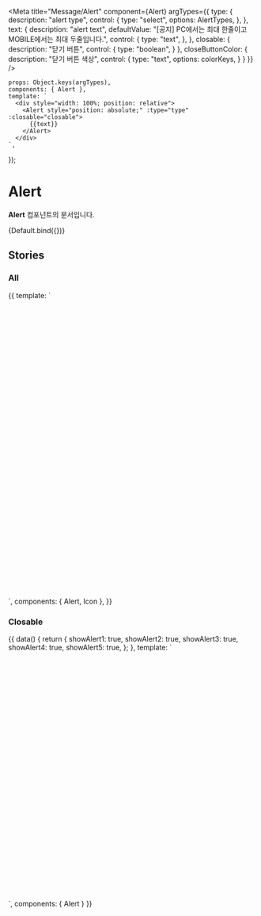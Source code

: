 
<Meta
    title="Message/Alert"
    component={Alert}
    argTypes={{
        type: {
            description: "alert type",
            control: {
                type: "select",
                options: AlertTypes,
            },
        },
        text: {
            description: "alert text",
            defaultValue:
                "[공지] PC에서는 최대 한줄이고 MOBILE에서는 최대 두줄입니다.",
            control: {
                type: "text",
            },
        },
        closable: {
            description: "닫기 버튼",
            control: {
                type: "boolean",
            }
        },
        closeButtonColor: {
            description: "닫기 버튼 색상",
            control: {
                type: "text",
                options: colorKeys,
            }
        }
    }}
/>

    props: Object.keys(argTypes),
    components: { Alert },
    template: `
      <div style="width: 100%; position: relative">
        <Alert style="position: absolute;" :type="type" :closable="closable">
          {{text}}
        </Alert>
      </div>
    `,
});

# Alert

**Alert** 컴포넌트의 문서입니다.

<Story name="Default" height="100px">
    {Default.bind({})}
</Story>

<ArgsTable story="Default" />

## Stories

### All
<Canvas>
    <Story name="All" height="200px">
        {{
            template: `
                <div style="width: 100%; position: relative; height: 600px">
                    <Alert style="position: absolute;" type="information">
                      [공지] PC에서는 최대 한줄이고 MOBILE에서는 최대 두줄입니다.
                    </Alert>
                    <Alert style="position: absolute; top: 100px" type="notice">
                      [공지] PC에서는 최대 한줄이고 MOBILE에서는 최대 두줄입니다.
                    </Alert>
                    <Alert style="position: absolute; top: 200px" type="success">
                      [공지] PC에서는 최대 한줄이고 MOBILE에서는 최대 두줄입니다.
                    </Alert>
                    <Alert style="position: absolute; top: 300px" type="error">
                      [공지] PC에서는 최대 한줄이고 MOBILE에서는 최대 두줄입니다.
                    </Alert>
                    <Alert style="position: absolute; top: 400px" type="image" />
                    <Alert style="position: absolute; top: 500px" type="notice">
                      <template v-slot:icon>
                        <Icon name="IconLikeMediumFill" color="primary" />
                      </template>
                      [커스텀 예시] 코멘토 유저분들 사랑합니다~! 건강하고 행복하세요~~
                    </Alert>
                </div>
            `,
            components: { Alert, Icon },
        }}
    </Story>
</Canvas>

### Closable
<Canvas>
    <Story name="Closable" height="100px">
        {{
            data() {
                return {
                    showAlert1: true,
                    showAlert2: true,
                    showAlert3: true,
                    showAlert4: true,
                    showAlert5: true,
                };
            },
            template: `
              <div style="width: 100%; position: relative; height: 500px">
                  <Alert v-if="showAlert1" style="position: absolute;" type="information" closable @close="showAlert1 = false">
                    [공지] PC에서는 최대 한줄이고 MOBILE에서는 최대 두줄입니다.
                  </Alert>
                  <Alert v-if="showAlert2" style="position: absolute; top: 100px" type="notice" closable @close="showAlert2 = false">
                    [공지] PC에서는 최대 한줄이고 MOBILE에서는 최대 두줄입니다.
                  </Alert>
                  <Alert v-if="showAlert3" style="position: absolute; top: 200px" type="success" closable @close="showAlert3 = false">
                    [공지] PC에서는 최대 한줄이고 MOBILE에서는 최대 두줄입니다.
                  </Alert>
                  <Alert v-if="showAlert4" style="position: absolute; top: 300px" type="error" closable @close="showAlert4 = false">
                    [공지] PC에서는 최대 한줄이고 MOBILE에서는 최대 두줄입니다.
                  </Alert>
                  <Alert v-if="showAlert5" style="position: absolute; top: 400px" type="image" closable close-button-color="white" @close="showAlert5 = false" />
              </div>
            `,
            components: { Alert }
        }}
    </Story>
</Canvas>
